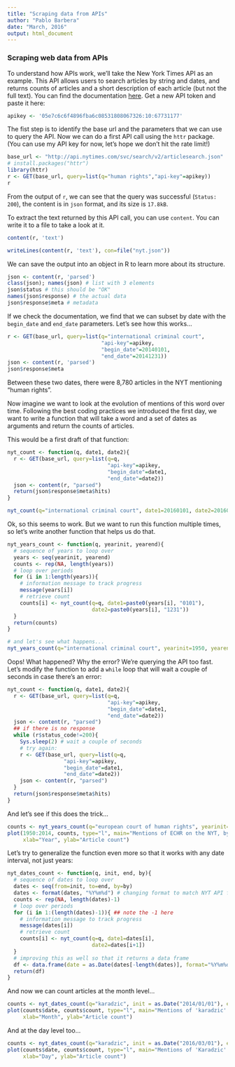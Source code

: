 ```yaml
---
title: "Scraping data from APIs"
author: "Pablo Barbera"
date: "March, 2016"
output: html_document
---
```


### Scraping web data from APIs

To understand how APIs work, we'll take the New York Times API as an example. This API allows users to search articles by string and dates, and returns counts of articles and a short description of each article (but not the full text). You can find the documentation [here](http://developer.nytimes.com/docs/read/article_search_api_v2). Get a new API token and paste it here:
```r
apikey <- '05e7c6c6f4896fba6c08531808067326:10:67731177'
```

The fist step is to identify the base url and the parameters that we can use to query the API. Now we can do a first API call using the `httr` package. (You can use my API key for now, let's hope we don't hit the rate limit!)

```r
base_url <- "http://api.nytimes.com/svc/search/v2/articlesearch.json"
# install.packages("httr")
library(httr)
r <- GET(base_url, query=list(q="human rights","api-key"=apikey))
r
```

From the output of `r`, we can see that the query was successful (`Status: 200`), the content is in `json` format, and its size is `17.8kB`.

To extract the text returned by this API call, you can use `content`. You can write it to a file to take a look at it.

```r
content(r, 'text')
```

```r
writeLines(content(r, 'text'), con=file("nyt.json"))
```

We can save the output into an object in R to learn more about its structure.

```r
json <- content(r, 'parsed')
class(json); names(json) # list with 3 elements
json$status # this should be "OK"
names(json$response) # the actual data
json$response$meta # metadata
```

If we check the documentation, we find that we can subset by date with the `begin_date` and `end_date` parameters. Let's see how this works...

```r
r <- GET(base_url, query=list(q="international criminal court",
                              "api-key"=apikey,
                              "begin_date"=20140101,
                              "end_date"=20141231))
json <- content(r, 'parsed')
json$response$meta
```

Between these two dates, there were 8,780 articles in the NYT mentioning "human rights".

Now imagine we want to look at the evolution of mentions of this word over time. Following the best coding practices we introduced the first day, we want to write a function that will take a word and a set of dates as arguments and return the counts of articles.

This would be a first draft of that function:

```r
nyt_count <- function(q, date1, date2){
  r <- GET(base_url, query=list(q=q,
                                "api-key"=apikey,
                                "begin_date"=date1,
                                "end_date"=date2))
  json <- content(r, "parsed")
  return(json$response$meta$hits)
}

nyt_count(q="international criminal court", date1=20160101, date2=20160122)
```

Ok, so this seems to work. But we want to run this function multiple times, so let's write another function that helps us do that.

```r
nyt_years_count <- function(q, yearinit, yearend){
  # sequence of years to loop over
  years <- seq(yearinit, yearend)
  counts <- rep(NA, length(years))
  # loop over periods
  for (i in 1:length(years)){
    # information message to track progress
    message(years[i])
    # retrieve count
    counts[i] <- nyt_count(q=q, date1=paste0(years[i], "0101"),
                           date2=paste0(years[i], "1231"))
  }
  return(counts)
}
```
```r
# and let's see what happens...
nyt_years_count(q="international criminal court", yearinit=1950, yearend=2014)
```

Oops! What happened? Why the error? We're querying the API too fast. Let's modify the function to add a `while` loop that will wait a couple of seconds in case there's an error:

```r
nyt_count <- function(q, date1, date2){
  r <- GET(base_url, query=list(q=q,
                                "api-key"=apikey,
                                "begin_date"=date1,
                                "end_date"=date2))
  json <- content(r, "parsed")
  ## if there is no response
  while (r$status_code!=200){
    Sys.sleep(2) # wait a couple of seconds
    # try again:
    r <- GET(base_url, query=list(q=q,
                  "api-key"=apikey,
                  "begin_date"=date1,
                  "end_date"=date2))
    json <- content(r, "parsed")
  }
  return(json$response$meta$hits)
}

```

And let's see if this does the trick...

```r
counts <- nyt_years_count(q="european court of human rights", yearinit=1950, yearend=2014)
plot(1950:2014, counts, type="l", main="Mentions of ECHR on the NYT, by year",
     xlab="Year", ylab="Article count")
```

Let's try to generalize the function even more so that it works with any date interval, not just years:

```r
nyt_dates_count <- function(q, init, end, by){
  # sequence of dates to loop over
  dates <- seq(from=init, to=end, by=by)
  dates <- format(dates, "%Y%m%d") # changing format to match NYT API format
  counts <- rep(NA, length(dates)-1)
  # loop over periods
  for (i in 1:(length(dates)-1)){ ## note the -1 here
    # information message to track progress
    message(dates[i])
    # retrieve count
    counts[i] <- nyt_count(q=q, date1=dates[i],
                           date2=dates[i+1])
  }
  # improving this as well so that it returns a data frame
  df <- data.frame(date = as.Date(dates[-length(dates)], format="%Y%m%d"), count = counts)
  return(df)
}

```

And now we can count articles at the month level...
```r
counts <- nyt_dates_count(q="karadzic", init = as.Date("2014/01/01"), end = as.Date("2016/03/30"), by="month")
plot(counts$date, counts$count, type="l", main="Mentions of 'karadzic' in the NYT, by month",
     xlab="Month", ylab="Article count")
```

And at the day level too...
```r
counts <- nyt_dates_count(q="karadzic", init = as.Date("2016/03/01"), end = as.Date("2016/03/30"), by="day")
plot(counts$date, counts$count, type="l", main="Mentions of 'Karadzic' in the NYT, by day",
     xlab="Day", ylab="Article count")
```

